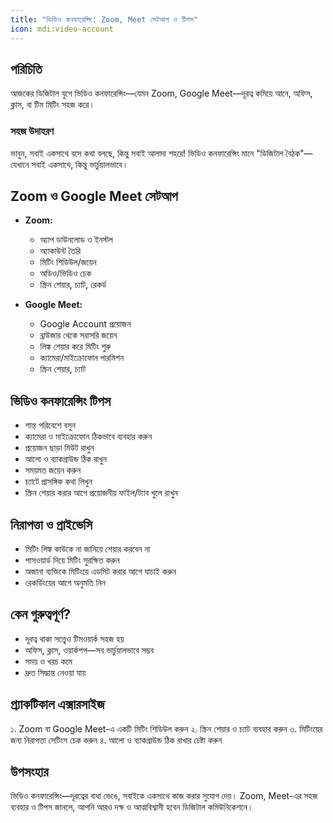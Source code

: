 ```yaml
---
title: "ভিডিও কনফারেন্সিং: Zoom, Meet সেটআপ ও টিপস"
icon: mdi:video-account
---
```


## পরিচিতি

আজকের ডিজিটাল যুগে ভিডিও কনফারেন্সিং—যেমন Zoom, Google Meet—দূরত্ব কমিয়ে আনে, অফিস, ক্লাস, বা টিম মিটিং সহজ করে।

### সহজ উদাহরণ
ভাবুন, সবাই একসাথে বসে কথা বলছে, কিন্তু সবাই আলাদা শহরে! ভিডিও কনফারেন্সিং মানে "ডিজিটাল বৈঠক"—যেখানে সবাই একসাথে, কিন্তু ভার্চুয়ালভাবে।

## Zoom ও Google Meet সেটআপ

- **Zoom:**
  - অ্যাপ ডাউনলোড ও ইনস্টল
  - অ্যাকাউন্ট তৈরি
  - মিটিং শিডিউল/জয়েন
  - অডিও/ভিডিও চেক
  - স্ক্রিন শেয়ার, চ্যাট, রেকর্ড

- **Google Meet:**
  - Google Account প্রয়োজন
  - ব্রাউজার থেকে সরাসরি জয়েন
  - লিঙ্ক শেয়ার করে মিটিং শুরু
  - ক্যামেরা/মাইক্রোফোন পারমিশন
  - স্ক্রিন শেয়ার, চ্যাট

## ভিডিও কনফারেন্সিং টিপস

- শান্ত পরিবেশে বসুন
- ক্যামেরা ও মাইক্রোফোন ঠিকভাবে ব্যবহার করুন
- প্রয়োজন ছাড়া মিউট রাখুন
- আলো ও ব্যাকগ্রাউন্ড ঠিক রাখুন
- সময়মত জয়েন করুন
- চ্যাটে প্রাসঙ্গিক কথা লিখুন
- স্ক্রিন শেয়ার করার আগে প্রয়োজনীয় ফাইল/ট্যাব খুলে রাখুন

## নিরাপত্তা ও প্রাইভেসি

- মিটিং লিঙ্ক কাউকে না জানিয়ে শেয়ার করবেন না
- পাসওয়ার্ড দিয়ে মিটিং সুরক্ষিত করুন
- অজানা ব্যক্তিকে মিটিংয়ে এডমিট করার আগে যাচাই করুন
- রেকর্ডিংয়ের আগে অনুমতি নিন

## কেন গুরুত্বপূর্ণ?

- দূরত্ব থাকা সত্ত্বেও টিমওয়ার্ক সহজ হয়
- অফিস, ক্লাস, ওয়ার্কশপ—সব ভার্চুয়ালভাবে সম্ভব
- সময় ও খরচ কমে
- দ্রুত সিদ্ধান্ত নেওয়া যায়

## প্র্যাকটিকাল এক্সারসাইজ

১. Zoom বা Google Meet-এ একটি মিটিং শিডিউল করুন
২. স্ক্রিন শেয়ার ও চ্যাট ব্যবহার করুন
৩. মিটিংয়ের জন্য নিরাপত্তা সেটিংস চেক করুন
৪. আলো ও ব্যাকগ্রাউন্ড ঠিক রাখার চেষ্টা করুন

## উপসংহার

ভিডিও কনফারেন্সিং—দূরত্বের বাধা ভেঙে, সবাইকে একসাথে কাজ করার সুযোগ দেয়। Zoom, Meet-এর সহজ ব্যবহার ও টিপস জানলে, আপনি আরও দক্ষ ও আত্মবিশ্বাসী হবেন ডিজিটাল কমিউনিকেশনে।
